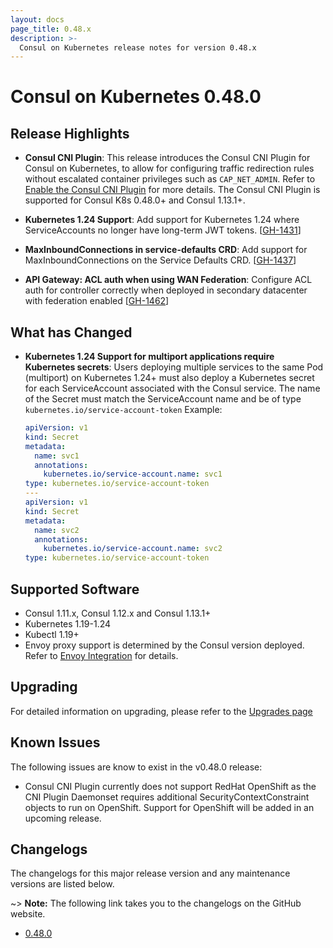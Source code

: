```yaml
---
layout: docs
page_title: 0.48.x
description: >-
  Consul on Kubernetes release notes for version 0.48.x
---
```


# Consul on Kubernetes 0.48.0

## Release Highlights

- **Consul CNI Plugin**: This release introduces the Consul CNI Plugin for Consul on Kubernetes, to allow for configuring traffic redirection rules without escalated container privileges such as `CAP_NET_ADMIN`. Refer to [Enable the Consul CNI Plugin](/docs/k8s/installation/install#enable-the-consul-cni-plugin) for more details. The Consul CNI Plugin is supported for Consul K8s 0.48.0+ and Consul 1.13.1+.

- **Kubernetes 1.24 Support**: Add support for Kubernetes 1.24 where ServiceAccounts no longer have long-term JWT tokens. [[GH-1431](https://github.com/hashicorp/consul-k8s/pull/1431)]
  
- **MaxInboundConnections in service-defaults CRD**: Add support for MaxInboundConnections on the Service Defaults CRD. [[GH-1437](https://github.com/hashicorp/consul-k8s/pull/1437)]

- **API Gateway: ACL auth when using WAN Federation**: Configure ACL auth for controller correctly when deployed in secondary datacenter with federation enabled [[GH-1462](https://github.com/hashicorp/consul-k8s/pull/1462)]

## What has Changed

- **Kubernetes 1.24 Support for multiport applications require Kubernetes secrets**: Users deploying multiple services to the same Pod (multiport) on Kubernetes 1.24+ must also deploy a Kubernetes secret for each ServiceAccount associated with the Consul service. The name of the Secret must match the ServiceAccount name and be of type `kubernetes.io/service-account-token`
Example:

  ```yaml
  apiVersion: v1
  kind: Secret
  metadata:
    name: svc1
    annotations:
      kubernetes.io/service-account.name: svc1
  type: kubernetes.io/service-account-token
  ---
  apiVersion: v1
  kind: Secret
  metadata:
    name: svc2
    annotations:
      kubernetes.io/service-account.name: svc2
  type: kubernetes.io/service-account-token
  ```

## Supported Software

- Consul 1.11.x, Consul 1.12.x and Consul 1.13.1+
- Kubernetes 1.19-1.24
- Kubectl 1.19+
- Envoy proxy support is determined by the Consul version deployed. Refer to
  [Envoy Integration](/docs/connect/proxies/envoy) for details.

## Upgrading

For detailed information on upgrading, please refer to the [Upgrades page](/docs/k8s/upgrade)

## Known Issues
The following issues are know to exist in the v0.48.0 release: 

- Consul CNI Plugin currently does not support RedHat OpenShift as the CNI Plugin Daemonset requires additional SecurityContextConstraint objects to run on OpenShift. Support for OpenShift will be added in an upcoming release. 

## Changelogs

The changelogs for this major release version and any maintenance versions are listed below.

~> **Note:** The following link takes you to the changelogs on the GitHub website.

- [0.48.0](https://github.com/hashicorp/consul-k8s/releases/tag/v0.48.0)
